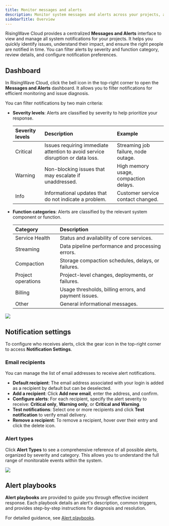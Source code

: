 ```yaml
---
title: Monitor messages and alerts
description: Monitor system messages and alerts across your projects, and set who gets notified by email.
sidebarTitle: Overview
---
```


RisingWave Cloud provides a centralized **Messages and Alerts** interface to view and manage all system notifications for your projects. It helps you quickly identify issues, understand their impact, and ensure the right people are notified in time. You can filter alerts by severity and function category, review details, and configure notification preferences.

## Dashboard

In RisingWave Cloud, click the bell icon in the top-right corner to open the **Messages and Alerts** dashboard. It allows you to filter notifications for efficient monitoring and issue diagnosis.

You can filter notifications by two main criteria:

- **Severity levels**: Alerts are classified by severity to help prioritize your response.

    | Severity levels| Description      | Example     |
    |:---------------|:-----------------|:------------|
    | Critical       | Issues requiring immediate attention to avoid service disruption or data loss. | Streaming job failure, node outage.   |
    | Warning        | Non-blocking issues that may escalate if unaddressed.                     | High memory usage, compaction delays. |
    | Info        | Informational updates that do not indicate a problem.                     | Customer service contact changed.  |


- **Function categories**: Alerts are classified by the relevant system component or function.

    | Category           | Description   |
    |:------------------|:---------------|
    | Service Health     | Status and availability of core services.        |
    | Streaming          | Data pipeline performance and processing errors.                   |
    | Compaction         | Storage compaction schedules, delays, or failures.                 |
    | Project operations | Project-level changes, deployments, or failures.   |
    | Billing            | Usage thresholds, billing errors, and payment issues.              |
    | Other            | General informational messages.              |

<Frame>
  <img src="/images/cloud/messages-and-alerts.png" />
</Frame>

## Notification settings

To configure who receives alerts, click the gear icon in the top-right corner to access **Notification Settings**.

### Email recipients

You can manage the list of email addresses to receive alert notifications.

- **Default recipient**: The email address associated with your login is added as a recipient by default but can be deselected.
- **Add a recipient**: Click **Add new email**, enter the address, and confirm.
- **Configure alerts**: For each recipient, specify the alert severity to receive: **Critical only**, **Warning only**, or **Critical and Warning**.
- **Test notifications**: Select one or more recipients and click **Test notification** to verify email delivery.
- **Remove a recipient**: To remove a recipient, hover over their entry and click the delete icon.

### Alert types

Click **Alert Types** to see a comprehensive reference of all possible alerts, organized by severity and category. This allows you to understand the full range of monitorable events within the system.

<Frame>
  <img src="/images/cloud/alerts-types.png" />
</Frame>

## Alert playbooks

**Alert playbooks** are provided to guide you through effective incident response. Each playbook details an alert's description, common triggers, and provides step-by-step instructions for diagnosis and resolution.

For detailed guidance, see [Alert playbooks](/cloud/alert-playbooks).









